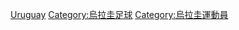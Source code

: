 {{Commonscat|Association football referees from Uruguay}}

[[Category:各國足球裁判|Uruguay]]
[[Category:烏拉圭足球|Category:烏拉圭足球]]
[[Category:烏拉圭運動員|Category:烏拉圭運動員]]